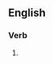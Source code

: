 ==English==

===Verb===
{{head|en|verb form}}

# {{present participle of|value raise|lang=en|nocat=1}}